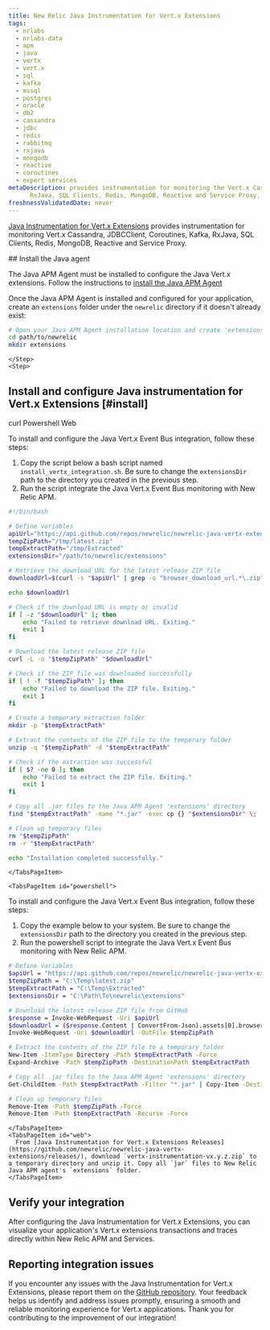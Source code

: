 ```yaml
---
title: New Relic Java Instrumentation for Vert.x Extensions
tags:
  - nrlabs
  - nrlabs-data
  - apm
  - java
  - vertx
  - vert.x
  - sql
  - kafka
  - mssql
  - postgres
  - oracle
  - db2
  - cassandra
  - jdbc
  - redis
  - rabbitmq
  - rxjava
  - mongodb
  - reactive
  - coroutines
  - expert services
metaDescription: provides instrumentation for monitoring the Vert.x Cassandra, JDBCClient, Coroutines, Kafka, 
      RxJava, SQL Clients, Redis, MongoDB, Reactive and Service Proxy.
freshnessValidatedDate: never
---
```


[Java Instrumentation for Vert.x Extensions](https://github.com/newrelic/newrelic-java-vertx-extensions/tree/main) provides instrumentation for monitoring Vert.x Cassandra, JDBCClient, Coroutines, Kafka, RxJava, SQL Clients, Redis, MongoDB, Reactive and Service Proxy.

<Steps>
    <Step>
## Install the Java agent

The Java APM Agent must be installed to configure the Java Vert.x extensions. Follow the instructions to [install the Java APM Agent](https://docs.newrelic.com/install/java/)

Once the Java APM Agent is installed and configured for your application, create an `extensions` folder under the `newrelic` directory if it doesn't already exist:

```bash
# Open your Java APM Agent installation location and create 'extensions' folder ( if it is not existing) 
cd path/to/newrelic
mkdir extensions
```        
    </Step>
    <Step>
## Install and configure Java instrumentation for Vert.x Extensions [#install]

<Tabs>
  <TabsBar>
    <TabsBarItem id="curl">curl</TabsBarItem>
    <TabsBarItem id="powershell">Powershell</TabsBarItem>
    <TabsBarItem id="web">Web</TabsBarItem>
  </TabsBar>

  <TabsPages>
    <TabsPageItem id="curl">
      
To install and configure the Java Vert.x Event Bus integration, follow these steps:

1. Copy the script below a bash script named `install_vertx_integration.sh`. Be sure to change the `extensionsDir` path to the directory you created in the previous step.
2. Run the script integrate the Java Vert.x Event Bus monitoring with New Relic APM.

      
```sh
#!/bin/bash

# Define variables
apiUrl="https://api.github.com/repos/newrelic/newrelic-java-vertx-extensions/releases/latest"
tempZipPath="/tmp/latest.zip"
tempExtractPath="/tmp/Extracted"
extensionsDir="/path/to/newrelic/extensions"

# Retrieve the download URL for the latest release ZIP file
downloadUrl=$(curl -s "$apiUrl" | grep -o "browser_download_url.*\.zip" | cut -d '"' -f 3)

echo $downloadUrl

# Check if the download URL is empty or invalid
if [ -z "$downloadUrl" ]; then
    echo "Failed to retrieve download URL. Exiting."
    exit 1
fi

# Download the latest release ZIP file
curl -L -o "$tempZipPath" "$downloadUrl"

# Check if the ZIP file was downloaded successfully
if [ ! -f "$tempZipPath" ]; then
    echo "Failed to download the ZIP file. Exiting."
    exit 1
fi

# Create a temporary extraction folder
mkdir -p "$tempExtractPath"

# Extract the contents of the ZIP file to the temporary folder
unzip -q "$tempZipPath" -d "$tempExtractPath"

# Check if the extraction was successful
if [ $? -ne 0 ]; then
    echo "Failed to extract the ZIP file. Exiting."
    exit 1
fi

# Copy all .jar files to the Java APM Agent 'extensions' directory
find "$tempExtractPath" -name "*.jar" -exec cp {} "$extensionsDir" \;

# Clean up temporary files
rm "$tempZipPath"
rm -r "$tempExtractPath"

echo "Installation completed successfully."
```

    </TabsPageItem>
    
    <TabsPageItem id="powershell">
To install and configure the Java Vert.x Event Bus integration, follow these steps:

1. Copy the example below to your system. Be sure to change the `extensionsDir` path to the directory you created in the previous step.
2. Run the powershell script to integrate the Java Vert.x Event Bus monitoring with New Relic APM.

```sh
# Define variables
$apiUrl = "https://api.github.com/repos/newrelic/newrelic-java-vertx-extensions/releases/latest"
$tempZipPath = "C:\Temp\latest.zip"
$tempExtractPath = "C:\Temp\Extracted"
$extensionsDir = "C:\Path\To\newrelic\extensions"

# Download the latest release ZIP file from GitHub
$response = Invoke-WebRequest -Uri $apiUrl
$downloadUrl = ($response.Content | ConvertFrom-Json).assets[0].browser_download_url
Invoke-WebRequest -Uri $downloadUrl -OutFile $tempZipPath

# Extract the contents of the ZIP file to a temporary folder
New-Item -ItemType Directory -Path $tempExtractPath -Force
Expand-Archive -Path $tempZipPath -DestinationPath $tempExtractPath

# Copy all .jar files to the Java APM Agent 'extensions' directory
Get-ChildItem -Path $tempExtractPath -Filter "*.jar" | Copy-Item -Destination $extensionsDir

# Clean up temporary files
Remove-Item -Path $tempZipPath -Force
Remove-Item -Path $tempExtractPath -Recurse -Force
```

    </TabsPageItem>
    <TabsPageItem id="web">
      From [Java Instrumentation for Vert.x Extensions Releases](https://github.com/newrelic/newrelic-java-vertx-extensions/releases/), download `vertx-instrumentation-vx.y.z.zip` to a temporary directory and unzip it. Copy all `jar` files to New Relic Java APM agent's `extensions` folder.
    </TabsPageItem>
  </TabsPages>
</Tabs>        
    </Step>
    <Step>
    
## Verify your integration 
After configuring the Java Instrumentation for Vert.x Extensions, you can visualize your application's Vert.x extensions transactions and traces directly within New Relic APM and Services.        
    </Step>
</Steps>

## Reporting integration issues
If you encounter any issues with the Java Instrumentation for Vert.x Extensions, please report them on the [GitHub repository](https://github.com/newrelic/newrelic-java-vertx-extensions/issues). Your feedback helps us identify and address issues promptly, ensuring a smooth and reliable monitoring experience for Vert.x applications. Thank you for contributing to the improvement of our integration!